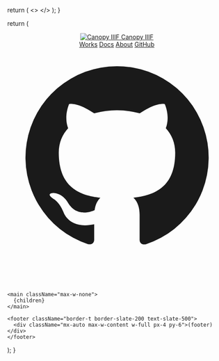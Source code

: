 
  return (
    <>
      <Stylesheet />
      <meta name="theme-color" content="#111" />
    </>
  );
}


return (

  <div className="bg-white text-slate-800">
    <header>
      <div className="px-4 py-3 flex items-center justify-between gap-4">
        <a href="/" className="flex items-center gap-2 ">
          <img src="/canopy.svg" alt="Canopy IIIF" style={{
            height: '1.5rem',
          }} />
          <span>Canopy IIIF</span>
        </a>
        <SearchPanel label="Search" hotkey="mod+k" placeholder="Search…" />
        <nav className="flex items-center gap-4">
          <a href="/search?type=work">Works</a>
          <a href="/docs">Docs</a>
          <a href="/docs/about">About</a>
          <a
            href="https://github.com/canopy-iiif/template"
            target="_blank"
            rel="noreferrer noopener"
            className="inline-flex h-8 w-8 items-center justify-center rounded-full border border-slate-200 transition"
          >
            <span className="sr-only">GitHub</span>
            <svg
              aria-hidden="true"
              xmlns="http://www.w3.org/2000/svg"
              viewBox="0 0 24 24"
              className="h-5 w-5"
              fill="currentColor"
            >
              <path
                fillRule="evenodd"
                d="M12 2a10 10 0 0 0-3.16 19.49c.5.09.68-.22.68-.48v-1.7c-2.78.6-3.37-1.34-3.37-1.34-.46-1.15-1.12-1.46-1.12-1.46-.92-.64.07-.63.07-.63 1.01.07 1.53 1.04 1.53 1.04.9 1.54 2.36 1.1 2.94.84.09-.66.35-1.1.63-1.35-2.22-.25-4.56-1.11-4.56-4.94 0-1.09.39-1.98 1.03-2.68-.1-.25-.45-1.27.1-2.65 0 0 .84-.27 2.75 1.02a9.5 9.5 0 0 1 5 0c1.9-1.29 2.74-1.02 2.74-1.02.56 1.38.21 2.4.11 2.65.64.7 1.03 1.59 1.03 2.68 0 3.84-2.34 4.68-4.58 4.93.36.31.68.92.68 1.86v2.76c0 .26.18.57.69.48A10 10 0 0 0 12 2Z"
                clipRule="evenodd"
              />
            </svg>
          </a>
        </nav>
      </div>
    </header>

    <main className="max-w-none">
      {children}
    </main>

    <footer className="border-t border-slate-200 text-slate-500">
      <div className="mx-auto max-w-content w-full px-4 py-6">(footer)</div>
    </footer>

  </div>

);
}
